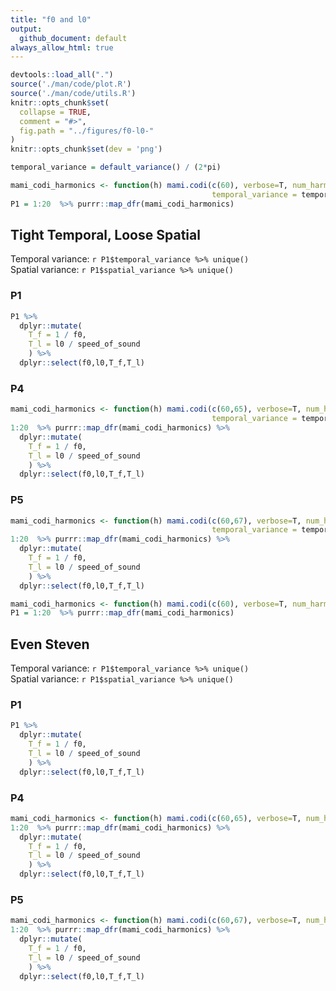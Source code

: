```yaml
---
title: "f0 and l0"
output:
  github_document: default
always_allow_html: true
---
```

```r
devtools::load_all(".")
source('./man/code/plot.R')
source('./man/code/utils.R')
knitr::opts_chunk$set(
  collapse = TRUE,
  comment = "#>",
  fig.path = "../figures/f0-l0-"
)
knitr::opts_chunk$set(dev = 'png')
```
```r
temporal_variance = default_variance() / (2*pi)
```


```r
mami_codi_harmonics <- function(h) mami.codi(c(60), verbose=T, num_harmonics = h,
                                             temporal_variance = temporal_variance)
P1 = 1:20  %>% purrr::map_dfr(mami_codi_harmonics)
```

## Tight Temporal, Loose Spatial

Temporal variance: `r P1$temporal_variance %>% unique()`\
Spatial  variance: `r P1$spatial_variance %>% unique()`

### P1

```r
P1 %>% 
  dplyr::mutate(
    T_f = 1 / f0, 
    T_l = l0 / speed_of_sound
    ) %>%
  dplyr::select(f0,l0,T_f,T_l)
```

### P4

```r
mami_codi_harmonics <- function(h) mami.codi(c(60,65), verbose=T, num_harmonics = h,
                                             temporal_variance = temporal_variance)
1:20  %>% purrr::map_dfr(mami_codi_harmonics) %>% 
  dplyr::mutate(
    T_f = 1 / f0, 
    T_l = l0 / speed_of_sound
    ) %>%
  dplyr::select(f0,l0,T_f,T_l)
```

### P5

```r
mami_codi_harmonics <- function(h) mami.codi(c(60,67), verbose=T, num_harmonics = h,
                                             temporal_variance = temporal_variance)
1:20  %>% purrr::map_dfr(mami_codi_harmonics) %>% 
  dplyr::mutate(
    T_f = 1 / f0, 
    T_l = l0 / speed_of_sound
    ) %>%
  dplyr::select(f0,l0,T_f,T_l)
```

```r
mami_codi_harmonics <- function(h) mami.codi(c(60), verbose=T, num_harmonics = h)
P1 = 1:20  %>% purrr::map_dfr(mami_codi_harmonics)
```

## Even Steven

Temporal variance: `r P1$temporal_variance %>% unique()`\
Spatial  variance: `r P1$spatial_variance %>% unique()`

### P1

```r
P1 %>% 
  dplyr::mutate(
    T_f = 1 / f0, 
    T_l = l0 / speed_of_sound
    ) %>%
  dplyr::select(f0,l0,T_f,T_l)
```

### P4

```r
mami_codi_harmonics <- function(h) mami.codi(c(60,65), verbose=T, num_harmonics = h)
1:20  %>% purrr::map_dfr(mami_codi_harmonics) %>% 
  dplyr::mutate(
    T_f = 1 / f0, 
    T_l = l0 / speed_of_sound
    ) %>%
  dplyr::select(f0,l0,T_f,T_l)
```

### P5

```r
mami_codi_harmonics <- function(h) mami.codi(c(60,67), verbose=T, num_harmonics = h)
1:20  %>% purrr::map_dfr(mami_codi_harmonics) %>% 
  dplyr::mutate(
    T_f = 1 / f0, 
    T_l = l0 / speed_of_sound
    ) %>%
  dplyr::select(f0,l0,T_f,T_l)
```
